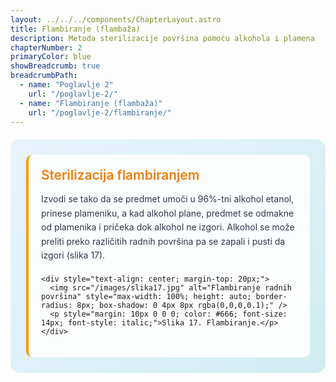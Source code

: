 ```yaml
---
layout: ../../../components/ChapterLayout.astro
title: Flambiranje (flambaža)
description: Metoda sterilizacije površina pomoću alkohola i plamena
chapterNumber: 2
primaryColor: blue
showBreadcrumb: true
breadcrumbPath:
  - name: "Poglavlje 2"
    url: "/poglavlje-2/"
  - name: "Flambiranje (flambaža)"
    url: "/poglavlje-2/flambiranje/"
---
```



<div style="background: linear-gradient(135deg, #e8f4fd 0%, #d1ecf1 100%); border-radius: 15px; padding: 25px; margin: 20px 0;">
  
  <div style="background: rgba(255,255,255,0.9); padding: 20px; border-radius: 10px; border-left: 4px solid #ff9800;">
    <div style="display: flex; align-items: center; margin-bottom: 15px;">
      <h3 style="margin: 0; color: #f57c00; font-size: 1.3rem; font-weight: 600;">Sterilizacija flambiranjem</h3>
    </div>
    <p style="margin: 0 0 20px 0; color: #2d3748; line-height: 1.6;">
      Izvodi se tako da se predmet umoči u 96%-tni alkohol etanol, prinese plameniku, a kad alkohol plane, predmet se odmakne od plamenika i pričeka dok alkohol ne izgori. Alkohol se može preliti preko različitih radnih površina pa se zapali i pusti da izgori (slika 17).
    </p>
    
    <div style="text-align: center; margin-top: 20px;">
      <img src="/images/slika17.jpg" alt="Flambiranje radnih površina" style="max-width: 100%; height: auto; border-radius: 8px; box-shadow: 0 4px 8px rgba(0,0,0,0.1);" />
      <p style="margin: 10px 0 0 0; color: #666; font-size: 14px; font-style: italic;">Slika 17. Flambiranje.</p>
    </div>
  </div>

</div>